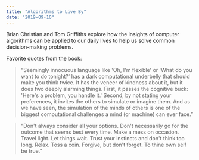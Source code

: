 ```yaml
---
title: "Algorithms to Live By"
date: "2019-09-10"
---
```


Brian Christian and Tom Griffiths explore how the insights of computer algorithms can be applied to our daily lives to help us solve common decision-making problems.

Favorite quotes from the book:

> “Seemingly innocuous language like 'Oh, I'm flexible' or 'What do you want to do tonight?' has a dark computational underbelly that should make you think twice. It has the veneer of kindness about it, but it does two deeply alarming things. First, it passes the cognitive buck: 'Here's a problem, you handle it.' Second, by not stating your preferences, it invites the others to simulate or imagine them. And as we have seen, the simulation of the minds of others is one of the biggest computational challenges a mind (or machine) can ever face.”

> “Don't always consider all your options. Don't necessarily go for the outcome that seems best every time. Make a mess on occasion. Travel light. Let things wait. Trust your instincts and don't think too long. Relax. Toss a coin. Forgive, but don't forget. To thine own self be true.”
